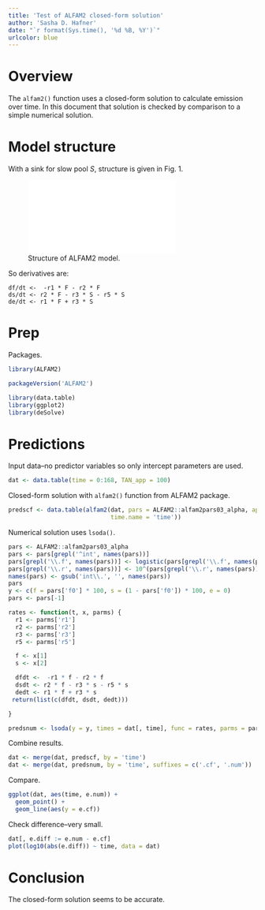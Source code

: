 ```yaml
---
title: 'Test of ALFAM2 closed-form solution'
author: 'Sasha D. Hafner'
date: "`r format(Sys.time(), '%d %B, %Y')`"
urlcolor: blue
---
```


# Overview
The `alfam2()` function uses a closed-form solution to calculate emission over time.
In this document that solution is checked by comparison to a simple numerical solution.

# Model structure

With a sink for slow pool *S*, structure is given in Fig. 1.

![Structure of ALFAM2 model.](fig1e.pdf)

So derivatives are:

```
df/dt <-  -r1 * F - r2 * F
ds/dt <- r2 * F - r3 * S - r5 * S
de/dt <- r1 * F + r3 * S
```

# Prep

Packages.

```r
library(ALFAM2)
```

```r
packageVersion('ALFAM2')
```

```r
library(data.table)
library(ggplot2)
library(deSolve)
```

# Predictions

Input data--no predictor variables so only intercept parameters are used.

```r
dat <- data.table(time = 0:168, TAN_app = 100)
```

Closed-form solution with `alfam2()` function from ALFAM2 package.

```r
predscf <- data.table(alfam2(dat, pars = ALFAM2::alfam2pars03_alpha, app.name = 'TAN_app', 
                             time.name = 'time'))
```

Numerical solution uses `lsoda()`.

```r
pars <- ALFAM2::alfam2pars03_alpha
pars <- pars[grepl('^int', names(pars))]
pars[grepl('\\.f', names(pars))] <- logistic(pars[grepl('\\.f', names(pars))])
pars[grepl('\\.r', names(pars))] <- 10^(pars[grepl('\\.r', names(pars))])
names(pars) <- gsub('int\\.', '', names(pars))
pars
y <- c(f = pars['f0'] * 100, s = (1 - pars['f0']) * 100, e = 0)
pars <- pars[-1]

rates <- function(t, x, parms) {
  r1 <- parms['r1']
  r2 <- parms['r2']
  r3 <- parms['r3']
  r5 <- parms['r5']

  f <- x[1]
  s <- x[2]

  dfdt <-  -r1 * f - r2 * f
  dsdt <- r2 * f - r3 * s - r5 * s
  dedt <- r1 * f + r3 * s
 return(list(c(dfdt, dsdt, dedt)))

}

predsnum <- lsoda(y = y, times = dat[, time], func = rates, parms = pars)
```

Combine results.

```r
dat <- merge(dat, predscf, by = 'time')
dat <- merge(dat, predsnum, by = 'time', suffixes = c('.cf', '.num'))
```

Compare.

```r
ggplot(dat, aes(time, e.num)) +
  geom_point() +
  geom_line(aes(y = e.cf))
```

Check difference--very small.

```r
dat[, e.diff := e.num - e.cf]
plot(log10(abs(e.diff)) ~ time, data = dat)
```

# Conclusion
The closed-form solution seems to be accurate.
